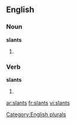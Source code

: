 
==English==

===Noun===
'''slants'''

# {{plural of |[[slant]]}}

===Verb===
'''slants'''

# {{third-person singular of|[[slant]]}}

[[Category:English plurals]]

[[ar:slants]]
[[fr:slants]]
[[vi:slants]]